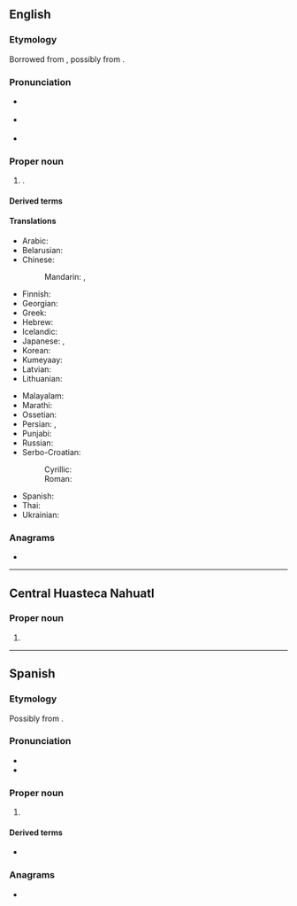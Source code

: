 ==English==

===Etymology===
Borrowed from {{bor|en|es|Tijuana}}, possibly from {{der|en|nai-kum|Tiwan|lit=by-the-sea}}.

===Pronunciation===
{{wikipedia}}
* {{a|UK}} {{IPA|en|/tɪˈ(h)wɑːnə/}}
* {{a|US}} {{IPA|en|/tiˈhwɑnə/}}
* {{rhymes|en|ɑːnə|s=3}}

===Proper noun===
{{en-proper noun}}

# {{place|en|city|s/Baja California|c/Mexico|by the American border with [[San Diego]]|a=The largest}}.
#: {{syn|en|[[TJ]] {{qualifier|abbreviation}}}}

====Derived terms====
{{der3
|en|Tijuana Bible
|Tijuanan
|San Diego-Tijuana
}}

====Translations====
{{trans-top|city in Baja California, Mexico}}
* Arabic: {{t|ar|تِيخْوَانَا|f}}
* Belarusian: {{t|be|Тыхуа́на|f}}
* Chinese:
*: Mandarin: {{t|cmn|蒂華納}}, {{t|cmn|蒂华纳|tr=Dìhuánà}}
* Finnish: {{t|fi|Tijuana}}
* Georgian: {{t|ka|ტიხუანა}}
* Greek: {{t|el|Τιχουάνα|f}}
* Hebrew: {{t|he|טִיחוּאָנָה|f|tr=Tihuána}}
* Icelandic: {{t|is|Tíjuana|f|alt=Tíjúana}}
* Japanese: {{t|ja|ティファナ|tr=Tifana}}, {{qualifier|less common}} {{t|ja|ティフアナ|tr=Tifuana}}
* Korean: {{t|ko|^티후아나}}
* Kumeyaay: {{t|nai-kum|tiwan}}
* Latvian: {{t|lv|Tihuana|f}}
* Lithuanian: {{t|lt|Tichuana|f}}
{{trans-mid}}
* Malayalam: {{t|ml|ടീഹ്വാന}}
* Marathi: {{t|mr|तिहुआना|f}}
* Ossetian: {{t|os|Тихуанӕ}}
* Persian: {{t|fa|تیخوانا|tr=Tixovânâ}}, {{t|fa|تیهوانا|tr=Tihovânâ}}
* Punjabi: {{t|pa|ਤੀਖ਼ਵਾਨਾ|f}}
* Russian: {{t|ru|Тихуа́на|f}}
* Serbo-Croatian:
*: Cyrillic: {{t|sh|Тихуана|f}}
*: Roman: {{t|sh|Tijuana|f}}
* Spanish: {{t+|es|Tijuana|f}}
* Thai: {{t|th|ตีฮัวนา|tr=dtii-huua-naa}}
* Ukrainian: {{t|uk|Тіхуа́на|f}}
{{trans-bottom}}

===Anagrams===
* {{anagrams|en|a=aaijntu|Juanita|Juniata}}

----

==Central Huasteca Nahuatl==

===Proper noun===
{{head|nch|proper noun}}

# {{place|nch|largest city|s:pref/Baja California|c/Mexico|t1=Tijuana}}

----

==Spanish==
{{wikipedia|lang=es}}

===Etymology===
Possibly from {{der|es|nai-kum|Tiwan|lit=by-the-sea}}.

===Pronunciation===
{{es-IPA}}
* {{rhymes|es|ana}}
* {{hyphenation|es|Ti|jua|na}}

===Proper noun===
{{es-proper noun|f}}

# {{place|es|city|s/Baja California|c/Mexico|t1=Tijuana}}

====Derived terms====
* {{l|es|tijuanense}}

===Anagrams===
* {{anagrams|es|Juanita}}